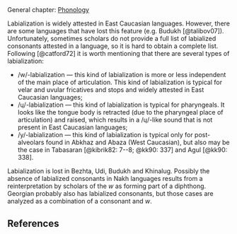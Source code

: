 ## {-}

General chapter: [Phonology](phonology.html)

Labialization is widely attested in East Caucasian languages. However, there are some languages that have lost this feature (e.g. Budukh [@talibov07]). Unfortunately, sometimes scholars do not provide a full list of labialized consonants attested in a language, so it is hard to obtain a complete list. Following [@catford72] it is worth mentioning that there are several types of labialization: 

* /w/-labialization --- this kind of labialization is more or less independent of the main place of articulation. This kind of labialization is typical for velar and uvular fricatives and stops and widely attested in East Caucasian languages;
* /ɥ/-labialization --- this kind of labialization is typical for pharyngeals. It looks like the tongue body is retracted (due to the pharyngeal place of articulation) and raised, which results in a /ɥ/-like sound that is not present in East Caucasian languages;
* /y/-labialization --- this kind of labialization is typical only for post-alveolars found in Abkhaz and Abaza (West Caucasian), but also may be the case in Tabasaran [@kibrik82: 7--8; @kk90: 337] and Agul [@kk90: 338].

Labialization is lost in Bezhta, Udi, Budukh and Khinalug. Possibly the absence of labialized consonants in Nakh languages results from a reinterpretation by scholars of the *w* as forming part of a diphthong. Georgian probably also has labialized consonants, but those cases are analyzed as a combination of a consonant and *w*.

## References {-}

